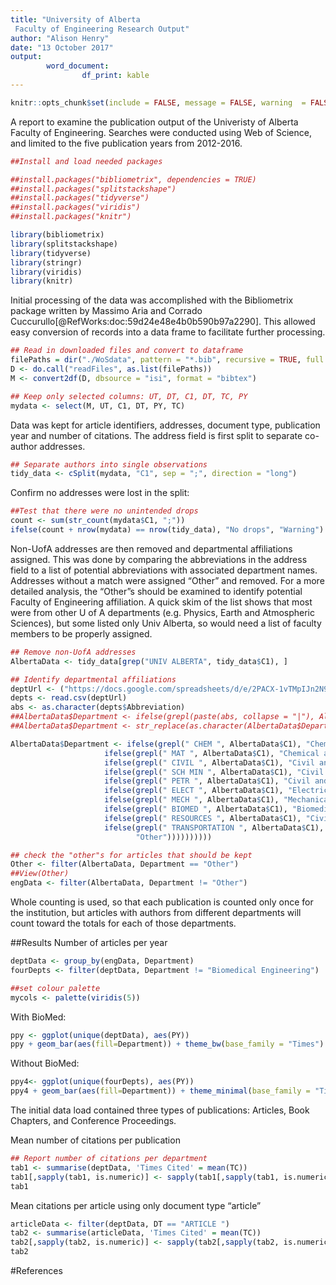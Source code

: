 ```yaml
---
title: "University of Alberta 
 Faculty of Engineering Research Output"
author: "Alison Henry"
date: "13 October 2017"
output: 
        word_document:
                df_print: kable
---
```

```r
knitr::opts_chunk$set(include = FALSE, message = FALSE, warning  = FALSE)
```
A report to examine the publication output of the Univeristy of Alberta Faculty of Engineering. Searches were conducted using Web of Science, and limited to the five publication years from 2012-2016. 

```r
##Install and load needed packages

##install.packages("bibliometrix", dependencies = TRUE)
##install.packages("splitstackshape")
##install.packages("tidyverse")
##install.packages("viridis")
##install.packages("knitr")

library(bibliometrix)
library(splitstackshape)
library(tidyverse)
library(stringr)
library(viridis)
library(knitr)
```
Initial processing of the data was accomplished with the Bibliometrix package written by Massimo Aria and Corrado Cuccurullo[@RefWorks:doc:59d24e48e4b0b590b97a2290]. This allowed easy conversion of records into a data frame to facilitate further processing.

```r
## Read in downloaded files and convert to dataframe
filePaths = dir("./WoSdata", pattern = "*.bib", recursive = TRUE, full.names = TRUE) 
D <- do.call("readFiles", as.list(filePaths)) 
M <- convert2df(D, dbsource = "isi", format = "bibtex")
```

```r
## Keep only selected columns: UT, DT, C1, DT, TC, PY
mydata <- select(M, UT, C1, DT, PY, TC)
```
Data was kept for article identifiers, addresses, document type, publication year and number of citations. The address field is first split to separate co-author addresses.

```r
## Separate authors into single observations
tidy_data <- cSplit(mydata, "C1", sep = ";", direction = "long")
```
Confirm no addresses were lost in the split:

```r
##Test that there were no unintended drops
count <- sum(str_count(mydata$C1, ";"))
ifelse(count + nrow(mydata) == nrow(tidy_data), "No drops", "Warning") 
```

Non-UofA addresses are then removed and departmental affiliations assigned. This was done by comparing the abbreviations in the address field to a list of potential abbreviations with associated department names. Addresses without a match were assigned "Other" and removed. For a more detailed analysis, the "Other"s should be examined to identify potential Faculty of Engineering affiliation. A quick skim of the list shows that most were from other U of A departments (e.g. Physics, Earth and Atmospheric Sciences), but some listed only Univ Alberta, so would need a list of faculty members to be properly assigned. 

```r
## Remove non-UofA addresses
AlbertaData <- tidy_data[grep("UNIV ALBERTA", tidy_data$C1), ]
```
```r

## Identify departmental affiliations
deptUrl <- ("https://docs.google.com/spreadsheets/d/e/2PACX-1vTMpIJn2N9pV13zRhYKRdOOAUfvHhKF6dqUzMWhnk3_eaBgPD8XT6UJBuAXfyoWfA0qfvaO4LyQpfJA/pub?output=csv")
depts <- read.csv(deptUrl)
abs <- as.character(depts$Abbreviation)
##AlbertaData$Department <- ifelse(grepl(paste(abs, collapse = "|"), AlbertaData$C1), abs, "Other")
##AlbertaData$Department <- str_replace(as.character(AlbertaData$Department), as.character(depts$Abbreviation), as.character(depts$Name))

AlbertaData$Department <- ifelse(grepl(" CHEM ", AlbertaData$C1), "Chemical and Materials Engineering",
                     ifelse(grepl(" MAT ", AlbertaData$C1), "Chemical and Materials Engineering",
                     ifelse(grepl(" CIVIL ", AlbertaData$C1), "Civil and Environmental Engineering",
                     ifelse(grepl(" SCH MIN ", AlbertaData$C1), "Civil and Environmental Engineering",
                     ifelse(grepl(" PETR ", AlbertaData$C1), "Civil and Environmental Engineering",
                     ifelse(grepl(" ELECT ", AlbertaData$C1), "Electrical and Computer Engineering",
                     ifelse(grepl(" MECH ", AlbertaData$C1), "Mechanical Engineering",
                     ifelse(grepl(" BIOMED ", AlbertaData$C1), "Biomedical Engineering",
                     ifelse(grepl(" RESOURCES ", AlbertaData$C1), "Civil and Environmental Engineering",
                     ifelse(grepl(" TRANSPORTATION ", AlbertaData$C1), "Civil and Environmental Engineering",
                            "Other"))))))))))

```

```r
## check the "other"s for articles that should be kept
Other <- filter(AlbertaData, Department == "Other")
##View(Other)
engData <- filter(AlbertaData, Department != "Other")
```
Whole counting is used, so that each publication is counted only once for the institution, but articles with authors from different departments will count toward the totals for each of those departments.

##Results
Number of articles per year
```r
deptData <- group_by(engData, Department) 
fourDepts <- filter(deptData, Department != "Biomedical Engineering")

##set colour palette
mycols <- palette(viridis(5))
```
With BioMed:
```r
ppy <- ggplot(unique(deptData), aes(PY)) 
ppy + geom_bar(aes(fill=Department)) + theme_bw(base_family = "Times") + labs(title = "Articles per Year, by Department", x = "Publication Year", y = "Articles") + theme(plot.title = element_text(hjust = 0.5), legend.position = "bottom", legend.direction = "vertical", legend.title.align = 0.5) + scale_fill_manual(values = mycols, guide = guide_legend(ncol=2)) 
```
Without BioMed:
```r
ppy4<- ggplot(unique(fourDepts), aes(PY)) 
ppy4 + geom_bar(aes(fill=Department)) + theme_minimal(base_family = "Times") + labs(title = "Articles per Year, by Department", x = "Publication Year", y = "Articles") + scale_fill_manual(values = mycols[2:5], guide = guide_legend(ncol=2)) + theme(plot.title = element_text(hjust = 0.5), legend.position = "bottom", legend.direction = "vertical", legend.title.align = 0.5)
```
The initial data load contained three types of publications: Articles, Book Chapters, and Conference Proceedings.

Mean number of citations per publication

```r
## Report number of citations per department
tab1 <- summarise(deptData, 'Times Cited' = mean(TC))
tab1[,sapply(tab1, is.numeric)] <- sapply(tab1[,sapply(tab1, is.numeric)], function(x) sprintf("%1.2f", x))
tab1
```
Mean citations per article using only document type "article"

```r
articleData <- filter(deptData, DT == "ARTICLE ")
tab2 <- summarise(articleData, 'Times Cited' = mean(TC))
tab2[,sapply(tab2, is.numeric)] <- sapply(tab2[,sapply(tab2, is.numeric)], function(x) sprintf("%1.2f", x))
tab2
```
#References